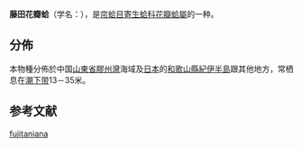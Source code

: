 {{Speciesbox
| taxon = Fronsella fujitaniana
| authority = (Yokoyama)
}}

'''藤田花瓣蛤'''（学名：''{{lang|la|Fronsella fujitaniana}}''），是[[帘蛤目|帘蛤目]][[寄生蛤科|寄生蛤科]][[花瓣蛤屬|花瓣蛤屬]]的一种{{r|shell_3755}}。

==分佈==
本物種分佈於中国[[山東省|山東省]][[膠州灣|膠州灣]]海域{{r|shell_3755|shelldoc_420090220065_02}}及[[日本|日本]]{{r|shell_3755}}的[[和歌山縣|和歌山縣]][[紀伊半島|紀伊半島]]{{r|shelldoc_620090220109}}跟其他地方{{r|shelldoc_620090220105}}，常栖息在[[潮下带|潮下带]]13－35米{{r|shell_3755}}。

== 参考文献 ==
{{reflist |refs=
<ref name="shell_3755">{{cite web
 |url=http://shell.sinica.edu.tw/chinese/shellbase_detail.php?science_no=3755
 |title=国际贝库：藤田花瓣蛤
 |publisher=台湾贝类资料库
 |accessdate=2017-06-17
 |archive-date=2016-03-04
 |archive-url=https://web.archive.org/web/20160304105338/http://shell.sinica.edu.tw/chinese/shellbase_detail.php?science_no=3755
 |dead-url=no
 }}</ref>
<ref name="shelldoc_420090220065_02">{{shelldoc_420090220065_02}}</ref>
<ref name="shelldoc_620090220105">{{shelldoc_620090220105}}</ref>
<ref name="shelldoc_620090220109">{{shelldoc_620090220109}}</ref>
}}
{{Taxonbar|from=Q13638168}}

[[Category:花瓣蛤屬|fujitaniana]]
